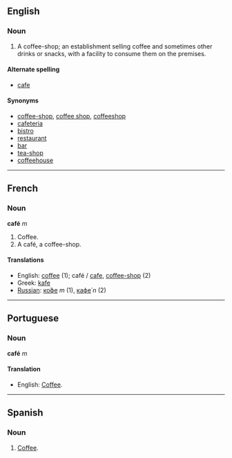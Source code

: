 ==English==
===Noun===

#A coffee-shop; an establishment selling coffee and sometimes other drinks or snacks, with a facility to consume them on the premises.

====Alternate spelling====
*[[cafe]]

====Synonyms====
*[[coffee-shop]], [[coffee shop]], [[coffeeshop]]
*[[cafeteria]]
*[[bistro]]
*[[restaurant]]
*[[bar]]
*[[tea-shop]]
*[[coffeehouse]]

----
==French==
===Noun===
'''café''' ''m''

#Coffee.
#A café, a coffee-shop.

====Translations====

*English: [[coffee]] (1); café / [[cafe]], [[coffee-shop]] (2)
*Greek: [[kafe]]
*[[Russian]]: [[кофе|ко́фе]] ''m'' (1), [[кафе|кафе́]] ''n'' (2)
----

==Portuguese==
===Noun===
'''café''' ''m''

====Translation====
*English: [[Coffee]].

----

==Spanish==
===Noun===

#[[Coffee]].